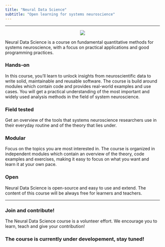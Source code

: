 ```yaml
---
title: "Neural Data Science"
subtitle: "Open learning for systems neuroscience"
---
```

---

<p align="center">
![](www/header.png)
</p>

Neural Data Science is a course on fundamental quantitative methods for systems neuroscience, with a focus on practical applications and good programming practices. 

### Hands-on
In this course, you'll learn to unlock insights from neuroscientific data to write solid, maintainable and reusable software. The course is build around modules which contain code and provides real-world examples and use cases. You will get a practical understanding of the most important and widely used analysis methods in the field of system neuroscience.

### Field tested
Get an overview of the tools that systems neuroscience researchers use in their everyday routine and of the theory that lies under.

### Modular 
Focus on the topics you are most interested in. The course is organized in independent modules which contain an overview of the theory, code examples and exercises, making it easy to focus on what you want and learn it at your own pace.


### Open
Neural Data Science is open-source and easy to use and extend. The content of this course will be always free for learners and teachers. 

---

### Join and contribute!
The Neural Data Science course is a volunteer effort. We encourage you to learn, teach and give your contribution!


### The course is currently under developement, stay tuned!
